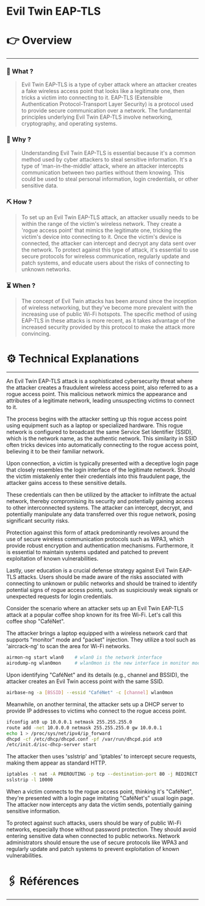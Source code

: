# Evil Twin EAP-TLS


# 👉 Overview

---

### 👀 What ?

> Evil Twin EAP-TLS is a type of cyber attack where an attacker creates a fake wireless access point that looks like a legitimate one, then tricks a victim into connecting to it. EAP-TLS (Extensible Authentication Protocol-Transport Layer Security) is a protocol used to provide secure communication over a network. The fundamental principles underlying Evil Twin EAP-TLS involve networking, cryptography, and operating systems.
> 

### 🧐 Why ?

> Understanding Evil Twin EAP-TLS is essential because it's a common method used by cyber attackers to steal sensitive information. It's a type of 'man-in-the-middle' attack, where an attacker intercepts communication between two parties without them knowing. This could be used to steal personal information, login credentials, or other sensitive data.
> 

### ⛏️ How ?

> To set up an Evil Twin EAP-TLS attack, an attacker usually needs to be within the range of the victim's wireless network. They create a 'rogue access point' that mimics the legitimate one, tricking the victim's device into connecting to it. Once the victim's device is connected, the attacker can intercept and decrypt any data sent over the network. To protect against this type of attack, it's essential to use secure protocols for wireless communication, regularly update and patch systems, and educate users about the risks of connecting to unknown networks.
> 

### ⏳ When ?

> The concept of Evil Twin attacks has been around since the inception of wireless networking, but they've become more prevalent with the increasing use of public Wi-Fi hotspots. The specific method of using EAP-TLS in these attacks is more recent, as it takes advantage of the increased security provided by this protocol to make the attack more convincing.
> 

# ⚙️ Technical Explanations

---

An Evil Twin EAP-TLS attack is a sophisticated cybersecurity threat where the attacker creates a fraudulent wireless access point, also referred to as a rogue access point. This malicious network mimics the appearance and attributes of a legitimate network, leading unsuspecting victims to connect to it.

The process begins with the attacker setting up this rogue access point using equipment such as a laptop or specialized hardware. This rogue network is configured to broadcast the same Service Set Identifier (SSID), which is the network name, as the authentic network. This similarity in SSID often tricks devices into automatically connecting to the rogue access point, believing it to be their familiar network.

Upon connection, a victim is typically presented with a deceptive login page that closely resembles the login interface of the legitimate network. Should the victim mistakenly enter their credentials into this fraudulent page, the attacker gains access to these sensitive details.

These credentials can then be utilized by the attacker to infiltrate the actual network, thereby compromising its security and potentially gaining access to other interconnected systems. The attacker can intercept, decrypt, and potentially manipulate any data transferred over this rogue network, posing significant security risks.

Protection against this form of attack predominantly revolves around the use of secure wireless communication protocols such as WPA3, which provide robust encryption and authentication mechanisms. Furthermore, it is essential to maintain systems updated and patched to prevent exploitation of known vulnerabilities.

Lastly, user education is a crucial defense strategy against Evil Twin EAP-TLS attacks. Users should be made aware of the risks associated with connecting to unknown or public networks and should be trained to identify potential signs of rogue access points, such as suspiciously weak signals or unexpected requests for login credentials.

Consider the scenario where an attacker sets up an Evil Twin EAP-TLS attack at a popular coffee shop known for its free Wi-Fi. Let's call this coffee shop "CaféNet".

The attacker brings a laptop equipped with a wireless network card that supports "monitor" mode and "packet" injection. They utilize a tool such as 'aircrack-ng' to scan the area for Wi-Fi networks.

```bash
airmon-ng start wlan0    # wlan0 is the network interface
airodump-ng wlan0mon     # wlan0mon is the new interface in monitor mode

```

Upon identifying "CaféNet" and its details (e.g., channel and BSSID), the attacker creates an Evil Twin access point with the same SSID.

```bash
airbase-ng -a [BSSID] --essid "CaféNet" -c [channel] wlan0mon

```

Meanwhile, on another terminal, the attacker sets up a DHCP server to provide IP addresses to victims who connect to the rogue access point.

```bash
ifconfig at0 up 10.0.0.1 netmask 255.255.255.0
route add -net 10.0.0.0 netmask 255.255.255.0 gw 10.0.0.1
echo 1 > /proc/sys/net/ipv4/ip_forward
dhcpd -cf /etc/dhcp/dhcpd.conf -pf /var/run/dhcpd.pid at0
/etc/init.d/isc-dhcp-server start

```

The attacker then uses 'sslstrip' and 'iptables' to intercept secure requests, making them appear as standard HTTP.

```bash
iptables -t nat -A PREROUTING -p tcp --destination-port 80 -j REDIRECT --to-port 10000
sslstrip -l 10000

```

When a victim connects to the rogue access point, thinking it's "CaféNet", they're presented with a login page imitating "CaféNet's" usual login page. The attacker now intercepts any data the victim sends, potentially gaining sensitive information.

To protect against such attacks, users should be wary of public Wi-Fi networks, especially those without password protection. They should avoid entering sensitive data when connected to public networks. Network administrators should ensure the use of secure protocols like WPA3 and regularly update and patch systems to prevent exploitation of known vulnerabilities.

# 🖇️ Références

---